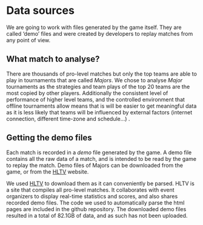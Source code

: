 # Data sources

We are going to work with files generated by the game itself. They are called ‘demo’ files and were created by developers to replay matches from any point of view.

## What match to analyse?

There are thousands of pro-level matches but only the top teams are able to play in tournaments that are called *Majors*. We chose to analyse *Major* tournaments as the strategies and team plays of the top 20 teams are the most copied by other players. Additionally the consistent level of performance of higher level teams, and the controlled environment that offline tournaments allow means that is will be easier to get meaningful data as it is less likely that teams will be influenced by external factors (internet connection, different time-zone and schedule...) .


## Getting the demo files

Each match is recorded in a *demo* file generated by the game. A demo file contains all the raw data of a match, and is intended to be read by the game to replay the match. Demo files of Majors can be downloaded from the game, or from the [HLTV](https://hltv.org) website.


We used [HLTV](https://hltv.org) to download them as it can conveniently be parsed. HLTV is a site that compiles all pro-level matches. It collaborates with event organizers to display real-time statistics and scores, and also shares recorded demo files. The code we used to automatically parse the html pages are included in the github repository. The downloaded demo files resulted in a total of 82.1GB of data, and as such has not been uploaded.


